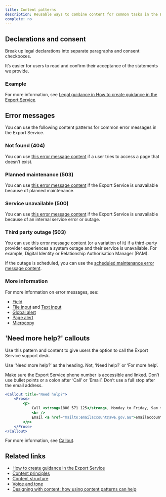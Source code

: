 ```yaml
---
title: Content patterns
description: Reusable ways to combine content for common tasks in the Export Service.
complete: no
---
```


## Declarations and consent

Break up legal declarations into separate paragraphs and consent checkboxes.

It’s easier for users to read and confirm their acceptance of the statements we provide.

### Example

For more information, see [Legal guidance in How to create guidance in the Export Service](/guides/how-to-write-guidance/how-to-present-guidance#legal-guidance).

## Error messages

You can use the following content patterns for common error messages in the Export Service.

### Not found (404)

You can use [this error message content](/storybook/index.html?path=/story/templates-error-page--not-found) if a user tries to access a page that doesn’t exist.

### Planned maintenance (503)

You can use [this error message content](/storybook/index.html?path=/story/templates-error-page--maintenance) if the Export Service is unavailable because of planned maintenance.

### Service unavailable (500)

You can use [this error message content](/storybook/index.html?path=/story/templates-error-page--server-error) if the Export Service is unavailable because of an internal service error or outage.

### Third party outage (503)

You can use [this error message content](/storybook/index.html?path=/story/templates-error-page--third-party) (or a variation of it) if a third-party provider experiences a system outage and their service is unavailable. For example, Digital Identity or Relationship Authorisation Manager (RAM).

If the outage is scheduled, you can use the [scheduled maintenance error message content](/storybook/index.html?path=/story/templates-error-page--third-party).

### More information

For more information on error messages, see:

- [Field](/components/fields)
- [File input](/components/file-input) and [Text input](/components/text-input)
- [Global alert](/components/global-alert)
- [Page alert](/components/page-alert)
- [Microcopy](/content/content-styles#microcopy)

## 'Need more help?' callouts

Use this pattern and content to give users the option to call the Export Service support desk.

Use ‘Need more help?’ as the heading. Not, ‘Need help?’ or ‘For more help’.

Make sure the Export Service phone number is accessible and linked. Don’t use bullet points or a colon after ‘Call’ or ‘Email’. Don’t use a full stop after the email address.

```jsx live
<Callout title="Need help?">
	<Prose>
		<p>
			Call <strong>1800 571 125</strong>, Monday to Friday, 9am to 5pm AEST
			<br />
			Email <a href="mailto:emailaccount@awe.gov.au">emailaccount@awe.gov.au</a>
		</p>
	</Prose>
</Callout>
```

For more information, see [Callout](/components/callout).

## Related links

- [How to create guidance in the Export Service]()
- [Content principles]()
- [Content structure]()
- [Voice and tone]()
- [Designing with content: how using content patterns can help]()
